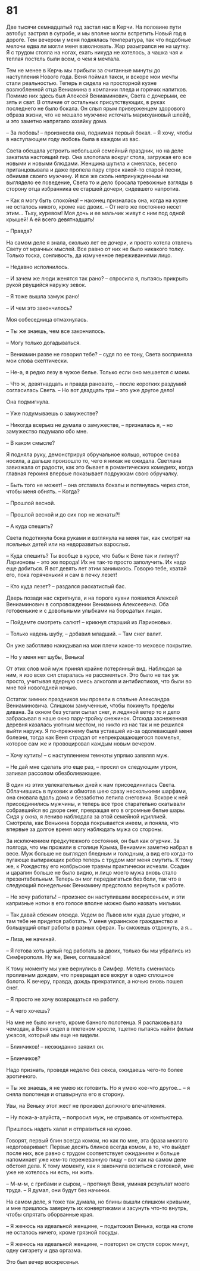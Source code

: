 # 81 {-}

Две тысячи семнадцатый год застал нас в Керчи. На половине пути автобус застрял в сугробе, и мы вполне могли встретить Новый год в дороге. Тем вечером у меня поднялась температура, так что подобные мелочи едва ли могли меня взволновать. Жар разыгрался не на шутку. Я с трудом стояла на ногах, ехать никуда не хотелось, а чашка чая и теплая постель были всем, о чем я мечтала.

Тем не менее в Керчь мы прибыли за считанные минуты до наступления Нового года. Веня поймал такси, и вскоре мои мечты стали реальностью. Теперь я сидела на просторной кухне возлюбленной отца Вениамина в компании пледа и горячих напитков. Помимо них здесь был Алексей Вениаминович, Света с дочерьми, ее зять и сват. В отличие от остальных присутствующих, в руках последнего не было бокала. Он слыл ярым приверженцем здорового образа жизни, что не мешало мужчине источать марихуановый шлейф, и это заметно напрягало хозяйку дома.

– За любовь! – произнесла она, поднимая первый бокал. – Я хочу, чтобы в наступающем году любовь была в каждом из вас.

Света обещала устроить небольшой семейный праздник, но на деле закатила настоящий пир. Она хлопотала вокруг стола, загружая его все новыми и новыми блюдами. Женщина шутила и смеялась, весело пританцовывала и даже пропела пару строк какой-то старой песни, обнимая своего мужчину. И все же сколь непринужденным ни выглядело ее поведение, Света то и дело бросала тревожные взгляды в сторону отца избранника ее старшей дочери, сидевшего напротив.

– Как я могу быть спокойна! – наконец призналась она, когда на кухне не осталось никого, кроме нас двоих. – От него же постоянно несет этим… Тьху, куревом! Моя дочь и ее мальчик живут с ним под одной крышей! А ей всего девятнадцать!

– Правда?

На самом деле я знала, сколько лет ее дочери, и просто хотела отвлечь Свету от мрачных мыслей. Все равно от них не было никакого толку. Только тоска, сонливость, да измученное переживаниями лицо.

– Недавно исполнилось.

– И зачем же люди женятся так рано? – спросила я, пытаясь прикрыть рукой рвущийся наружу зевок.

– Я тоже вышла замуж рано!

– И чем это закончилось?

Моя собеседница отмахнулась.

– Ты же знаешь, чем все закончилось.

– Могу только догадываться.

– Вениамин разве не говорил тебе? – судя по ее тону, Света восприняла мои слова скептически.

– Не-а, я редко лезу в чужое белье. Только если оно мешается с моим.

– Что ж, девятнадцать и правда рановато, – после коротких раздумий согласилась Света. – Но вот двадцать три – это уже другое дело!

Она подмигнула.

– Уже подумываешь о замужестве?

– Никогда всерьез не думала о замужестве, – призналась я, – но замужество подумало обо мне.

– В каком смысле?

Я подняла руку, демонстрируя обручальное кольцо, которое снова носила, а дальше произошло то, чего я никак не ожидала. Светлана завизжала от радости, как это бывает в романтических комедиях, когда главная героиня впервые показывает подружкам свою обручалку. 

– Быть того не может! – она отставила бокалы и потянулась через стол, чтобы меня обнять. – Когда?

– Прошлой весной.

– Прошлой весной и до сих пор не женаты?!

– А куда спешить?

Света подоткнула бока руками и взглянула на меня так, как смотрят на ясельных детей или на недоразвитых взрослых.

– Куда спешить? Ты вообще в курсе, что бабы к Вене так и липнут? Ларионовы – это же порода! Их не так-то просто заполучить. Их надо еще добиться. Я вот девять лет этим занимаюсь. Говорю тебе, хватай его, пока горяченький и сам в печку лезет!

– Кто куда лезет? – раздался раскатистый бас.

Дверь позади нас скрипнула, и на пороге кухни появился Алексей Вениаминович в сопровождении Вениамина Алексеевича. Оба готовенькие и с довольными улыбками на бородатых лицах.

– Пойдемте смотреть салют! – крикнул старший из Ларионовых. 

– Только надень шубу, – добавил младший. – Там снег валит.

Он уже заботливо накидывал на мои плечи какое-то меховое покрытие.

– Но у меня нет шубы, Венька!

От этих слов мой муж принял крайне потерянный вид. Наблюдая за ним, я изо всех сил старалась не рассмеяться. Это было не так уж просто, учитывая ядерную смесь алкоголя и антибиотиков, что были во мне той новогодней ночью.

Остаток зимних праздников мы провели в спальне Александра Вениаминовича. Слишком замученные, чтобы покинуть пределы дивана. За окном без устали сыпал снег, и ледяной ветер то и дело забрасывал в наше окно пару-тройку снежинок. Отсюда заснеженная деревня казалась уютным местом, но никто из нас так и не решился выйти наружу. Я по-прежнему была уставшей из-за одолевающей меня болезни, тогда как Веня страдал от непрекращающегося похмелья, которое сам же и провоцировал каждым новым вечером. 

– Хочу кутить! – с наступлением темноты упрямо заявлял муж.

– Не дай мне сделать это еще раз, – просил он следующим утром, запивая рассолом обезболивающее.

В один из этих увлекательных дней к нам присоединилась Света. Облачившись в пуховик и обмотав шею сразу несколькими шарфами, она сновала вдоль дома и беззаботно лепила снеговика. Вскоре к ней присоединились мужчины, и теперь все трое старательно скатывали собравшийся во дворе снег, превращая его в огромные белые шары. Сидя у окна, я лениво наблюдала за этой семейной идиллией. Смотрела, как Венькина борода покрывается инеем, и поняла, что впервые за долгое время могу наблюдать мужа со стороны.  

За исключением предкутежного состояния, он был как огурчик. За полгода, что мы прожили в столице Крыма, Вениамин заметно набрал в весе. Муж больше не выглядел бледным и голодным, а вид его когда-то пугающе выпирающих ребер теперь с трудом мог меня смутить. К тому же, к Рождеству его ноябрьские травмы практически исчезли. Ссадин и царапин больше не было видно, и лицо моего мужа вновь стало презентабельным. Теперь он мог передвигаться без боли, так что в следующий понедельник Вениамину предстояло вернуться к работе.

– Не хочу работать! – произнес он наступившим воскресеньем, и эти капризные нотки в его голосе вполне можно было назвать милыми.

– Так давай сбежим отсюда. Уедем во Львов или куда душе угодно, и там тебе не придется работать. У меня украинское гражданство и большущий опыт работы в разных сферах. Ты сможешь отдохнуть, а я… 

– Лиза, не начинай.

– Я готова хоть целый год работать за двоих, только бы мы убрались из Симферополя. Ну же, Веня, соглашайся!

К тому моменту мы уже вернулись в Симфер. Метель сменилась проливным дождем, что превращал все вокруг в одно сплошное болото. К вечеру, правда, дождь прекратился, а ночью вновь пошел снег.

– Я просто не хочу возвращаться на работу.

– А чего хочешь?

На мне не было ничего, кроме банного полотенца. Я распаковывала чемодан, а Веня сидел в плетеном кресле, тщетно пытаясь найти фильм ужасов, который мы еще не видели.

– Блинчиков! – неожиданно заявил он.

– Блинчиков?

Надо признать, проведя неделю без секса, ожидаешь чего-то более эротичного.

– Ты же знаешь, я не умею их готовить. Но я умею кое-что другое… – я сняла полотенце и отшвырнула его в сторону.

Увы, на Веньку этот жест не произвел должного впечатления. 

– Ну пожа-а-алуйста, – попросил муж, не отрываясь от компьютера. 

Пришлось надеть халат и отправиться на кухню.

Говорят, первый блин всегда комом, но как по мне, эта фраза многого недоговаривает. Первые десять блинов всегда комом, а то, что выйдет после них, все равно с трудом соответствует ожиданиям и больше напоминает уже кем-то пережеванную пищу – вот как на самом деле обстоят дела. К тому моменту, как я закончила возиться с готовкой, мне уже не хотелось ни есть, ни жить.

– М-м-м, с грибами и сыром, – протянул Веня, уминая результат моего труда. – Я думал, они будут без начинки.

На самом деле, я тоже так думала, но блины вышли слишком кривыми, и мне пришлось завернуть их конвертиками и засунуть что-то внутрь, чтобы спрятать оборванные края. 

– Я женюсь на идеальной женщине, – подытожил Венька, когда на столе не осталось ничего, кроме грязной посуды.

– Я женюсь на идеальной женщине, – повторил он спустя сорок минут, одну сигарету и два оргазма. 

Это был вечер воскресенья.
